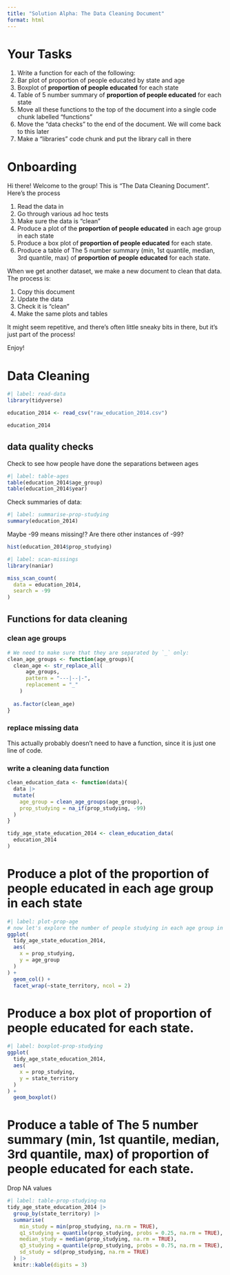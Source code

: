 ```yaml
---
title: "Solution Alpha: The Data Cleaning Document"
format: html
---
```


# Your Tasks

1. Write a function for each of the following:
  1. Bar plot of proportion of people educated by state and age
  2. Boxplot of **proportion of people educated** for each state
  3. Table of 5 number summary of **proportion of people educated** for each state
2. Move all these functions to the top of the document into a single code chunk labelled "functions"
3. Move the "data checks" to the end of the document. We will come back to this later
4. Make a "libraries" code chunk and put the library call in there


# Onboarding

Hi there! Welcome to the group! This is "The Data Cleaning Document". Here's the process

1. Read the data in
2. Go through various ad hoc tests
3. Make sure the data is "clean"
4. Produce a plot of the **proportion of people educated** in each age group in each state
5. Produce a box plot of **proportion of people educated** for each state.
6. Produce a table of The 5 number summary (min, 1st quantile, median, 3rd quantile, max)  of **proportion of people educated** for each state.

When we get another dataset, we make a new document to clean that data. The process is:

1. Copy this document
2. Update the data
3. Check it is "clean"
4. Make the same plots and tables

It might seem repetitive, and there's often little sneaky bits in there, but it's just part of the process! 

Enjoy!

# Data Cleaning

```r
#| label: read-data
library(tidyverse)

education_2014 <- read_csv("raw_education_2014.csv")

education_2014

```

## data quality checks

Check to see how people have done the separations between ages

```r
#| label: table-ages
table(education_2014$age_group)
table(education_2014$year)
```

Check summaries of data:

```r
#| label: summarise-prop-studying
summary(education_2014)
```

Maybe -99 means missing!? Are there other instances of -99?

```r
hist(education_2014$prop_studying)
```


```r
#| label: scan-missings
library(naniar)

miss_scan_count(
  data = education_2014,
  search = -99
)
```

## Functions for data cleaning

### clean age groups

```r
# We need to make sure that they are separated by `_` only:
clean_age_groups <- function(age_groups){
  clean_age <- str_replace_all(
      age_groups,
      pattern = "---|--|-",
      replacement = "_"
    )
  
  as.factor(clean_age)
}
```

### replace missing data

This actually probably doesn't need to have a function, since it is just one line of code.

### write a cleaning data function

```r
clean_education_data <- function(data){
  data |> 
  mutate(
    age_group = clean_age_groups(age_group),
    prop_studying = na_if(prop_studying, -99)
  )
}
```


```r
tidy_age_state_education_2014 <- clean_education_data(
  education_2014
)
```


# Produce a plot of the **proportion of people educated** in each age group in each state

```r
#| label: plot-prop-age
# now let's explore the number of people studying in each age group in each state
ggplot(
  tidy_age_state_education_2014,
  aes(
    x = prop_studying,
    y = age_group
  )
) +
  geom_col() +
  facet_wrap(~state_territory, ncol = 2)

```

# Produce a box plot of **proportion of people educated** for each state.

```r
#| label: boxplot-prop-studying
ggplot(
  tidy_age_state_education_2014,
  aes(
    x = prop_studying,
    y = state_territory
  )
) +
  geom_boxplot()
```

# Produce a table of The 5 number summary (min, 1st quantile, median, 3rd quantile, max)  of **proportion of people educated** for each state.

Drop NA values

```r
#| label: table-prop-studying-na
tidy_age_state_education_2014 |>
  group_by(state_territory) |>
  summarise(
    min_study = min(prop_studying, na.rm = TRUE),
    q1_studying = quantile(prop_studying, probs = 0.25, na.rm = TRUE),
    median_study = median(prop_studying, na.rm = TRUE),
    q3_studying = quantile(prop_studying, probs = 0.75, na.rm = TRUE),
    sd_study = sd(prop_studying, na.rm = TRUE)
  ) |> 
  knitr::kable(digits = 3)
```
